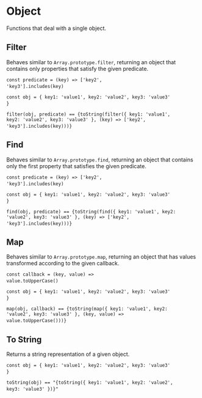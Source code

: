 

<Meta title="Utils/Data Structures/Object" />

# Object

Functions that deal with a single object.

## Filter

Behaves similar to `Array.prototype.filter`, returning an object that contains only properties that satisfy the given predicate.

<code>const predicate = (key) =&gt; ['key2', 'key3'].includes(key)</code>&nbsp;

<code>const obj = &#123; key1: 'value1', key2: 'value2', key3: 'value3' &#125;</code>&nbsp;

<code>filter(obj, predicate) == {toString(filter({ key1: 'value1', key2: 'value2', key3: 'value3' }, (key) => ['key2', 'key3'].includes(key)))}</code>&nbsp;

## Find

Behaves similar to `Array.prototype.find`, returning an object that contains only the first property that satisfies the given predicate.

<code>const predicate = (key) =&gt; ['key2', 'key3'].includes(key)</code>&nbsp;

<code>const obj = &#123; key1: 'value1', key2: 'value2', key3: 'value3' &#125;</code>&nbsp;

<code>find(obj, predicate) == {toString(find({ key1: 'value1', key2: 'value2', key3: 'value3' }, (key) => ['key2', 'key3'].includes(key)))}</code>&nbsp;

## Map

Behaves similar to `Array.prototype.map`, returning an object that has values transformed according to the given callback.

<code>const callback = (key, value) =&gt; value.toUpperCase()</code>&nbsp;

<code>const obj = &#123; key1: 'value1', key2: 'value2', key3: 'value3' &#125;</code>&nbsp;

<code>map(obj, callback) == {toString(map({ key1: 'value1', key2: 'value2', key3: 'value3' }, (key, value) => value.toUpperCase()))}</code>&nbsp;

## To String

Returns a string representation of a given object.

<code>const obj = &#123; key1: 'value1', key2: 'value2', key3: 'value3' &#125;</code>&nbsp;

<code>toString(obj) == "{toString({ key1: 'value1', key2: 'value2', key3: 'value3' })}"</code>&nbsp;
